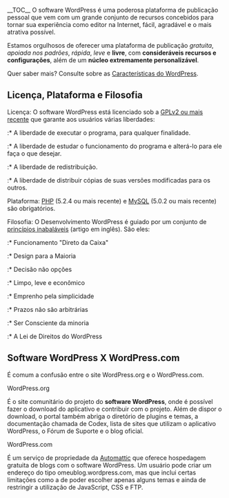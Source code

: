 {{Languages|
{{en|WordPress}}
{{ja|WordPress}}
{{zh-cn|WordPress}}
{{zh-tw|WordPress}}
{{pt-br|WordPress}}
}}

__TOC__
O software WordPress é uma poderosa plataforma de publicação pessoal que vem com um grande conjunto de recursos concebidos para tornar sua experiência como editor na Internet, fácil, agradável e o mais atrativa possível. 

Estamos orgulhosos de oferecer uma plataforma de publicação ''gratuita'', ''apoiada nos padrões'', ''rápida'', ''leve'' e '''livre''', com '''consideráveis recursos e configurações''', além de um '''núcleo extremamente personalizável'''.

Quer saber mais? Consulte sobre as [[pt-br:Características_do_WordPress|Características do WordPress]].

== Licença, Plataforma e Filosofia==
; Licença: O software WordPress está licenciado sob a [http://wordpress.org/about/license/ GPLv2 ou mais recente] que garante aos usuários várias liberdades:
:* A liberdade de executar o programa, para qualquer finalidade.
:* A liberdade de estudar o funcionamento do programa  e alterá-lo para ele faça o que desejar.
:* A liberdade de redistribuição.
:* A liberdade de distribuir cópias de suas versões modificadas para os outros.

; Plataforma: [http://php.net PHP] (5.2.4 ou mais recente) e [http://mysql.com MySQL] (5.0.2 ou mais recente) são obrigatórios.

; Filosofia:  O Desenvolvimento WordPress é guiado por um conjunto de [http://wordpress.org/about/philosophy/ princípios inabaláveis] (artigo em inglês). São eles:

:* Funcionamento "Direto da Caixa"
:* Design para a Maioria
:* Decisão não opções
:* Limpo, leve e econômico
:* Emprenho pela simplicidade
:* Prazos não são arbitrárias
:* Ser Consciente da minoria
:* A Lei de Direitos do WordPress

==Software WordPress X WordPress.com==
É comum a confusão entre o site WordPress.org e o WordPress.com.

;WordPress.org
É o site comunitário do projeto do '''software WordPress''', onde é possível fazer o download do aplicativo e contribuir com o projeto. Além de dispor o download, o portal também abriga o diretório de plugins e temas, a documentação chamada de Codex, lista de sites que utilizam o aplicativo WordPress, o Fórum de Suporte e o blog oficial.

;WordPress.com
É um serviço de propriedade da [http://automattic.com Automattic] que oferece hospedagem gratuita de blogs com o software WordPress. Um usuário pode criar um endereço do tipo omeublog.wordpress.com, mas que inclui certas limitações como a de poder escolher apenas alguns temas e ainda de restringir a utilização de JavaScript, CSS e FTP.

{{Codex-pt}}
{{DEFAULTSORT:W}}